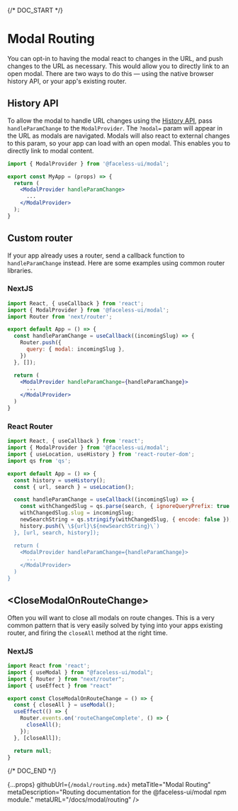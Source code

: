 
{/* DOC_START */}

# Modal Routing

You can opt-in to having the modal react to changes in the URL, and push changes to the URL as necessary. This would allow you to directly link to an open modal. There are two ways to do this — using the native browser history API, or your app&apos;s existing router.

## History API

To allow the modal to handle URL changes using the [History API](https://developer.mozilla.org/en-US/docs/Web/API/History_API), pass `handleParamChange` to the `ModalProvider`. The `?modal=` param will appear in the URL as modals are navigated. Modals will also react to external changes to this param, so your app can load with an open modal. This enables you to directly link to modal content.

```jsx
import { ModalProvider } from '@faceless-ui/modal';

export const MyApp = (props) => {
  return (
    <ModalProvider handleParamChange>
      ...
    </ModalProvider>
  );
}
```

## Custom router

If your app already uses a router, send a callback function to `handleParamChange` instead. Here are some examples using common router libraries.

### NextJS

```jsx
import React, { useCallback } from 'react';
import { ModalProvider } from '@faceless-ui/modal';
import Router from 'next/router';

export default App = () => {
  const handleParamChange = useCallback((incomingSlug) => {
    Router.push({
      query: { modal: incomingSlug },
    })
  }, []);

  return (
    <ModalProvider handleParamChange={handleParamChange}>
      ...
    </ModalProvider>
  )
}
```

### React Router

```jsx
import React, { useCallback } from 'react';
import { ModalProvider } from '@faceless-ui/modal';
import { useLocation, useHistory } from 'react-router-dom';
import qs from 'qs';

export default App = () => {
  const history = useHistory();
  const { url, search } = useLocation();

  const handleParamChange = useCallback((incomingSlug) => {
    const withChangedSlug = qs.parse(search, { ignoreQueryPrefix: true });
    withChangedSlug.slug = incomingSlug;
    newSearchString = qs.stringify(withChangedSlug, { encode: false });
    history.push(\`\${url}\${newSearchString}\`)
  }, [url, search, history]);

  return (
    <ModalProvider handleParamChange={handleParamChange}>
      ...
    </ModalProvider>
  )
}
```

## \<CloseModalOnRouteChange\>

Often you will want to close all modals on route changes. This is a very common pattern that is very easily solved by tying into your apps existing router, and firing the `closeAll` method at the right time.

### NextJS

```jsx
import React from 'react';
import { useModal } from "@faceless-ui/modal";
import { Router } from "next/router";
import { useEffect } from "react"

export const CloseModalOnRouteChange = () => {
  const { closeAll } = useModal();
  useEffect(() => {
    Router.events.on('routeChangeComplete', () => {
      closeAll();
    });
  }, [closeAll]);

  return null;
}
```

{/* DOC_END */}

  {...props}
  githubUrl={`/modal/routing.mdx`}
  metaTitle="Modal Routing"
  metaDescription="Routing documentation for the @faceless-ui/modal npm module."
  metaURL="/docs/modal/routing"
/>
